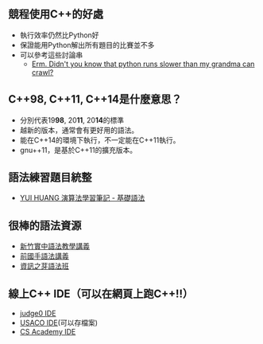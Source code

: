 
## 競程使用C++的好處
- 執行效率仍然比Python好
- 保證能用Python解出所有題目的比賽並不多
- 可以參考這些討論串    
    - [Erm. Didn't you know that python runs slower than my grandma can crawl?](https://codeforces.com/blog/entry/65922?#comment-498941)


## C++98, C++11, C++14是什麼意思？
- 分別代表19**98**, 20**11**, 20**14**的標準
- 越新的版本，通常會有更好用的語法。
- 能在C++14的環境下執行，不一定能在C++11執行。
- gnu++11，是基於C++11的擴充版本。


## 語法練習題目統整
- [YUI HUANG 演算法學習筆記 - 基礎語法](https://yuihuang.com/syntax/)

## 很棒的語法資源
- [新竹實中語法教學講義](https://hackmd.io/@CLKO/B18yT_i5Z)
- [前國手語法講義](https://emanlaicepsa.github.io/2020/10/21/0-index/)
- [資訊之芽語法班](https://tw-csie-sprout.github.io/c2022/#!slides.md)

## 線上C++ IDE（可以在網頁上跑C++!!）
- [judge0 IDE](https://ide.judge0.com)
- [USACO IDE](https://beta.ide.usaco.guide)(可以存檔案)
- [CS Academy IDE](https://csacademy.com/workspace/)